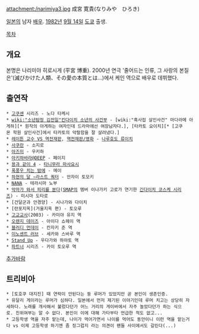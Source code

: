 attachment:/narimiya3.jpg
成宮 寛貴(なりみや　ひろき)

[[일본]]의 남자 [[배우]]. [[1982년]] [[9월 14일]] [[도쿄]] 출생.

[[목차]]

== 개요 ==
본명은 나리미야 히로시게 (平宮 博重). 2000년 연극 '줄어드는 인류, 그 사랑의 본질은'(滅びかけた人類、その愛の本質とは…)에서 케인 역으로 배우로 데뷔했다. 

== 출연작 ==
 * [[고쿠센]] 시리즈 - 노다 타케시
 * [[wiki:"소년탐정 김전일"킨다이치 소년의 사건부]] - [wiki:"흑사접 살인사건" 마다라메 아게하][* 원작의 아게하는 여자인데 드라마에선 여장남자다.], [타카토 요이치][* [고쿠몬 학원 살인사건]에서 타카토의 악랄함을 잘 살려냈다.]
 * [[레이튼 교수 VS 역전재판]], [[역전재판/영화]] - [[나루호도 류이치]]
 * [[사쿠란]] - 소지로
 * [[아즈미]] - 우키하
 * [[아키하바라@DEEP]] - 페이지
 * [[용과 같이 4]] - [[타니무라 마사요시]]
 * [[폭풍우 치는 밤에]] - 메이
 * [[하현의 달 ~라스트 쿼터]] - 안자이 토모키
 * [[NANA]] - 테라시마 노부
 * [[악마가 와서 피리를 분다]]([[SMAP]]의 멤버 이나가키 고로가 연기한 [[긴다이치 코스케 시리즈]]) - 미시마 도타로
 * [건달군과 안경양] - 시나가와 다이치
 * [란포지옥](거울지옥 편) - 토오루
 * [[고교교사]](2003) - 카미야 유지 역
 * [[오렌지 데이즈]] - 아이다 쇼헤이 역
 * [[블러디 먼데이]] - 칸자키 준 역
 * [[이노센트 러브]] - 세카와 스바루 역
 * [[Stand Up]] - 우다가와 하야토 역
 * [[파트너]] 시리즈 - 카이 토오루 역
[[추가바람]]

== 트리비아 ==
 * [토호쿠 대지진] 때 연락이 안된다는 둥 루머가 있었지만 곧 본인이 생존인증.
 * 유달리 게이라는 루머가 심하다. 일본에서 먼저 제기된 이야기인데 루머 치고는 상당히 자세하다. 노래를 개사해서 불렀다던가 어느 거리의 게이바에서 자주 놀았다던가 하는 식으로. 진위여부는 알 수 없다. 본인이 이에 대해 가타부타 언급한 적도 없고...
 * 고등학생 역을 자주 맡는데, 나이가 먹어가면서 나이를 먹어도 동안이니 이런 역을 맡는거다 vs 이제 고등학생 하기엔 좀 징그럽지 라는 의견이 팬들 사이에서도 갈린다(...)
